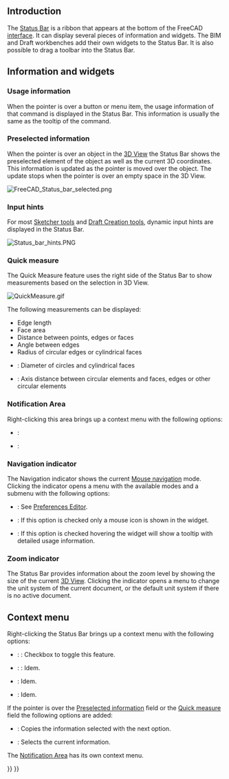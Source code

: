 <languages/>
<translate>

== Introduction == <!--T:1-->

<!--T:2-->
The [[Status_Bar|Status Bar]] is a ribbon that appears at the bottom of the FreeCAD [[interface|interface]]. It can display several pieces of information and widgets. The BIM and Draft workbenches add their own widgets to the Status Bar. It is also possible to drag a toolbar into the Status Bar.

== Information and widgets ==

=== Usage information ===

<!--T:3-->
When the pointer is over a button or menu item, the usage information of that command is displayed in the Status Bar. This information is usually the same as the tooltip of the command.

=== Preselected information ===

<!--T:7-->
When the pointer is over an object in the [[3D_View|3D View]] the Status Bar shows the preselected element of the object as well as the current 3D coordinates. This information is updated as the pointer is moved over the object. The update stops when the pointer is over an empty space in the 3D View.

</translate>
[[File:FreeCAD_Status_bar_selected.png]]
<translate>

=== Input hints ===

{{Version|1.1}}

<!--T:14-->
For most [[Sketcher_Workbench#Tools|Sketcher tools]] and [[Draft_Workbench#Drafting|Draft Creation tools]], dynamic input hints are displayed in the Status Bar.

</translate>
[[File:Status_bar_hints.PNG]]
<translate>

=== Quick measure === <!--T:10-->

<!--T:11-->
{{Version|1.0}}

The Quick Measure feature uses the right side of the Status Bar to show measurements based on the selection in 3D View.

</translate>
[[File:QuickMeasure.gif]]
<translate>

<!--T:12-->
The following measurements can be displayed:
* Edge length
* Face area 
* Distance between points, edges or faces
* Angle between edges
* Radius of circular edges or cylindrical faces
* {{Version|1.1}}: Diameter of circles and cylindrical faces
* {{Version|1.1}}: Axis distance between circular elements and faces, edges or other circular elements

=== Notification Area ===

Right-clicking this area brings up a context menu with the following options:
* {{MenuCommand|Delete User Notifications}}:
* {{MenuCommand|Delete All}}:

=== Navigation indicator ===

The Navigation indicator shows the current [[Mouse_navigation|Mouse navigation]] mode. Clicking the indicator opens a menu with the available modes and a {{MenuCommand|Settings}} submenu with the following options:
* {{MenuCommand|Orbit style}}: See [[Preferences_Editor#Navigation|Preferences Editor]].
* {{MenuCommand|Compact}}: If this option is checked only a mouse icon is shown in the widget.
* {{MenuCommand|Tooltip}}: If this option is checked hovering the widget will show a tooltip with detailed usage information.

=== Zoom indicator ===

<!--T:6-->
The Status Bar provides information about the zoom level by showing the size of the current [[3D_View|3D View]]. Clicking the indicator opens a menu to change the unit system of the current document, or the default unit system if there is no active document.

== Context menu ==

Right-clicking the Status Bar brings up a context menu with the following options:
* {{Version|1.1}}: {{MenuCommand|Input hints}}: Checkbox to toggle this feature.
* {{Version|1.1}}: {{MenuCommand|Quick measure}}: Idem.
* {{MenuCommand|Notification Area}}: Idem.
* {{MenuCommand|Navigation indicator}}: Idem.

If the pointer is over the [[#Preselected_information|Preselected information]] field or the [[#Quick_measure|Quick measure]] field the following options are added:
* {{MenuCommand|Copy}}: Copies the information selected with the next option.
* {{MenuCommand|Select All}}: Selects the current information.

The [[#Notification_Area|Notification Area]] has its own context menu.


</translate>
{{Interface navi{{#translation:}}}}
{{Userdocnavi{{#translation:}}}}